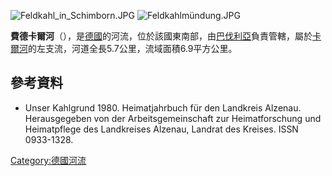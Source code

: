 {{Onesource|time=2020-08-23T06:57:51+00:00}}
{{Coord|50.05713|N|9.18868|E|display=title}}
[[Image:Feldkahl_in_Schimborn.JPG|right]]
[[Image:Feldkahlmündung.JPG|right]]

'''費德卡爾河'''（{{lang-de|Feldkahl}}），是[[德國|德國]]的河流，位於該國東南部，由[[巴伐利亞|巴伐利亞]]負責管轄，屬於[[卡爾河|卡爾河]]的左支流，河道全長5.7公里，流域面積6.9平方公里。

==參考資料==
* Unser Kahlgrund 1980. Heimatjahrbuch für den Landkreis Alzenau. Herausgegeben von der Arbeitsgemeinschaft zur Heimatforschung und Heimatpflege des Landkreises Alzenau, Landrat des Kreises. ISSN 0933-1328.

{{Germany-geo-stub}}
[[Category:德國河流|Category:德國河流]]